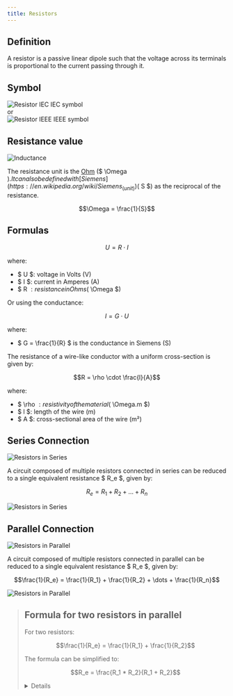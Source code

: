 ```yaml
---
title: Resistors
---
```




## **Definition**

A resistor is a passive linear dipole such that the voltage across its terminals is proportional to the current passing through it.

## **Symbol**



<div class="supercenter">

<Flexed>
<div>
<Image src={resistor_iec} title="Resistor IEC" alt="Resistor IEC" width={200} />
IEC symbol
</div>

<div>
or
</div>

<div>
<Image src={resistor_ieee} title="Resistor IEEE" alt="Resistor IEEE" width={200} />
IEEE symbol
</div>
</Flexed>

</div>

## **Resistance value**


<div class="supercenter">
  <Image src={resistor_annotated} alt="Inductance" width={300} />
</div>


The resistance unit is the [Ohm](https://en.wikipedia.org/wiki/Ohm) ($ \Omega $). It can also be defined with [Siemens](https://en.wikipedia.org/wiki/Siemens_(unit)) ($ S $) as the reciprocal of the resistance.

```math
\Omega = \frac{1}{S}
```

## **Formulas**


```math
U = R \cdot I
```

where:
- $ U $: voltage in Volts (V)
- $ I $: current in Amperes (A)
- $ R $: resistance in Ohms ($ \Omega $)

Or using the conductance:

```math
I = G \cdot U
```

where:
- $ G = \frac{1}{R} $ is the conductance in Siemens (S)


The resistance of a wire-like conductor with a uniform cross-section is given by:

```math
R = \rho \cdot \frac{l}{A}
```

where:
- $ \rho $: resistivity of the material ($ \Omega.m $)
- $ l $: length of the wire (m)
- $ A $: cross-sectional area of the wire (m²)

## **Series Connection**


<div class="supercenter">

<Image src={resistor_series} alt="Resistors in Series" width={500} />

</div>

A circuit composed of multiple resistors connected in series can be reduced to a single equivalent resistance $ R_e $, given by:

```math
R_e = R_1 + R_2 + \dots + R_n
```

<div class="supercenter">

<Image src={resistor_series_equivalent} alt="Resistors in Series" width={200} />

</div>

## **Parallel Connection**


<div class="supercenter">

<Image src={resistor_parallel} alt="Resistors in Parallel" width={320} />

</div>

A circuit composed of multiple resistors connected in parallel can be reduced to a single equivalent resistance $ R_e $, given by:

```math
\frac{1}{R_e} = \frac{1}{R_1} + \frac{1}{R_2} + \dots + \frac{1}{R_n}
```


<div class="supercenter">

<Image src={resistor_parallel_equivalent} alt="Resistors in Parallel" width={200} />

</div>


<blockquote>

## **Formula for two resistors in parallel**

For two resistors:

```math
\frac{1}{R_e} = \frac{1}{R_1} + \frac{1}{R_2}
```

The formula can be simplified to:

```math
R_e = \frac{R_1 * R_2}{R_1 + R_2}
```

<details>
<summary>Details</summary>

```math
\frac{1}{R_e} = \frac{1}{R_1} + \frac{1}{R_2}
```

```math
\frac{1}{R_e} * (R_1 * R_2) = (\frac{1}{R_1} + \frac{1}{R_2}) * (R_1 * R_2)
```

```math
\frac{R_1 * R_2}{R_e} = \frac{R_1 * R_2}{R_1} + \frac{R_1 * R_2}{R_2}
```

```math
\frac{R_1 * R_2}{R_e} = R_2 + R_1
```

```math
\frac{1}{R_e} = \frac{R_2 + R_1}{R_1 * R_2}
```

```math
R_e = \frac{R_1 * R_2}{R_2 + R_1} = \frac{R_1 * R_2}{R_1 + R_2}
```

</details>

</blockquote>
